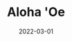 ---
slug: "/aloha-oe"
cover: "./38470254_39353429.jpg"
date: "2022-03-01"
title: "Aloha 'Oe"
areas:
  - Aloha 'oe, aloha 'oe
---